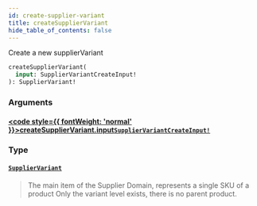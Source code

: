 ```yaml
---
id: create-supplier-variant
title: createSupplierVariant
hide_table_of_contents: false
---
```








Create a new supplierVariant

```graphql
createSupplierVariant(
  input: SupplierVariantCreateInput!
): SupplierVariant!
```


### Arguments

#### [<code style={{ fontWeight: 'normal' }}>createSupplierVariant.<b>input</b></code>](#)<Bullet />[`SupplierVariantCreateInput!`](/supply/api/graphql-admin/reference/inputs/supplier-variant-create-input) <Badge class="secondary" text="non-null"/> <Badge class="secondary" text="input"/>
> 
> 

### Type

#### [`SupplierVariant`](/supply/api/graphql-admin/reference/objects/supplier-variant) <Badge class="secondary" text="object"/>
> The main item of the Supplier Domain, represents a single SKU of a product
Only the variant level exists, there is no parent product.
> 






